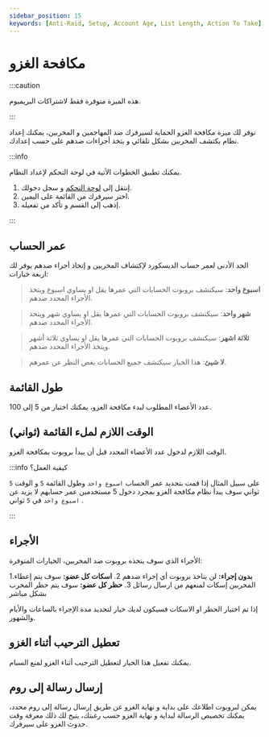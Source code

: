 ```yaml
---
sidebar_position: 15
keywords: [Anti-Raid, Setup, Account Age, List Length, Action To Take] 
---
```


# مكافحة الغزو

:::caution

هذه الميزة متوفرة فقط لاشتراكات البريميوم.

:::

توفر لك ميزة مكافحة الغزو الحماية لسيرفرك ضد المهاجمين و المخربين، يمكنك إعداد نظام يكتشف المخربين بشكل تلقائي و يتخذ أجراءات ضدهم على حسب إعدادك.

:::info

يمكنك تطبيق الخطوات الأتية في لوحة التحكم لإعداد النظام.

1. إنتقل إلى [لوحة التحكم](https://probot.io/ar/dashboard) و سجل دخولك. 
2. اختر سيرفرك من القائمة على اليمين.
3. إذهب إلى القسم و تأكد من تفعيله.

:::

## عمر الحساب

الحد الأدنى لعمر حساب الديسكورد لإكتشاف المخربين و إتخاذ أجراء ضدهم يوفر لك اربعة خيارات:

> **اسبوع واحد**: سيكتشف بروبوت الحسابات التي عمرها يقل او يساوي اسبوع ويتخذ الأجراء المحدد ضدهم.

> **شهر واحد**: سيكتشف بروبوت الحسابات التي عمرها يقل او يساوي شهر ويتخذ الأجراء المحدد ضدهم.

> **ثلاثة اشهر**: سيكتشف بروبوت الحسابات التي عمرها يقل او يساوي ثلاثة أشهر ويتخذ الأجراء المحدد ضدهم.

> **لا شيئ**: هذا الخيار سيكتشف جميع الحسابات بغض النظر عن عمرهم.


## طول القائمة

عدد الأعضاء المطلوب لبدء مكافحة الغزو، يمكنك اختيار من 5 إلى 100.

## الوقت اللازم لملء القائمة (ثواني)


الوقت اللازم لدخول عدد الأعضاء المحدد قبل أن يبدأ بروبوت بمكافحة الغزو.

:::info كيفية العمل؟

على سبيل المثال إذا قمت بتحديد عمر الحساب `اسبوع واحد` وطول القائمة `5` و الوقت `5` ثواني سوف يبدأ نظام مكافحة الغزو بمجرد دخول 5 مستخدمين عمر حسابهم لا يزيد عن `اسبوع واحد` في `5` ثواني .

:::

## الأجراء

الأجراء الذي سوف يتخذه بروبوت ضد المخربين، الخيارات المتوفرة:

1.**بدون إجراء:** لن يتاخذ بروبوت أي إجراء ضدهم
2. **اسكات كل عضو:** سوف يتم إعطاء المخربين إسكات لمنعهم من ارسال رسائل
3. **حظر كل عضو:** سوف يتم حظر المخرب بشكل مباشر

إذا تم اختيار الحظر او الاسكات فسيكون لديك خيار لتحديد مدة الإجراء بالساعات والأيام والشهور.

## تعطيل الترحيب أثناء الغزو

يمكنك تفعيل هذا الخيار لتعطيل الترحيب أثناء الغزو لمنع السبام.

## إرسال رسالة إلى روم

يمكن لبروبوت اطلاعك على بداية و نهاية الغزو عن طريق إرسال رسالة إلى روم محدد، يمكنك تخصيص الرسالة لبداية و نهاية الغزو حسب رغبتك، يتيح لك ذلك معرفة وقت حدوث الغزو على سيرفرك.
